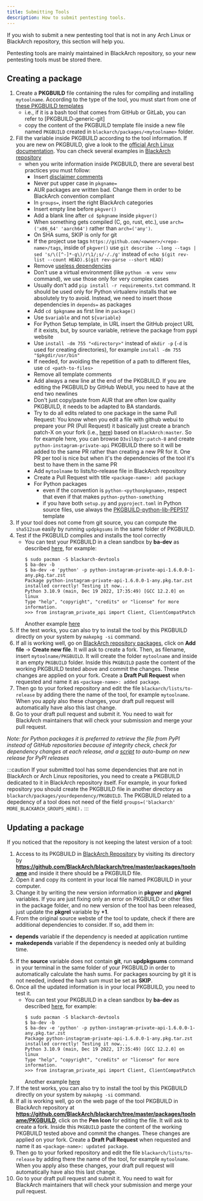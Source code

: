```yaml
---
title: Submitting Tools
description: How to submit pentesting tools.
---
```


If you wish to submit a new pentesting tool that is not in any Arch Linux or BlackArch repository, this section will help you.

Pentesting tools are mainly maintained in BlackArch repository, so your new pentesting tools must be stored there.

## Creating a package

1. Create a **PKGBUILD** file containing the rules for compiling and installing `mytoolname`. According to the type of the tool, you must start from one of [these PKGBUILD templates](https://github.com/BlackArch/blackarch-pkgbuilds)
   * i.e., if it is a bash tool that comes from GitHub or GitLab, you can refer to [PKGBUILD-generic-git]
   * copy the content of the PKGBUILD template file inside a new file named `PKGBUILD` created in `blackarch/packages/<mytoolname>` folder.
2. Fill the variable inside PKGBUILD according to the tool information. If you are new on PKGBUILD, give a look to the [official Arch Linux documentation](https://wiki.archlinux.org/title/PKGBUILD). You can check several examples in [BlackArch repository](https://github.com/BlackArch/blackarch/tree/master/packages/)
   * when you write information inside PKGBUILD, there are several best practices you must follow:
      * Insert [disclaimer comments](https://github.com/BlackArch/blackarch-pkgbuilds/blob/66259a614509ab1f78075bc897d3cb10d832ed13/PKGBUILD-generic#L1-L2)
      * Never put upper case in `pkgname=`
      * AUR packages are written bad. Change them in order to be BlackArch convention compliant
      * In `groups=`, insert the right BlackArch categories
      * Insert empty line before `pkgver()`
      * Add a blank line after `cd $pkgname` inside `pkgver()`
      * When something gets compiled (C, go, rust, etc.), use `arch=('x86_64' 'aarch64')` rather than `arch=('any')`.
      * On SHA sums, SKIP is only for git
      * If the project use tags `https://github.com/<owner>/<repo-name>/tags`, inside of `pkgver()` use `git describe --long --tags | sed 's/\([^-]*-g\)/r\1/;s/-/./g'` instead of `echo $(git rev-list --count HEAD).$(git rev-parse --short HEAD)`
      * Remove [useless dependencies](https://github.com/BlackArch/blackarch/pull/3883)
      * Don't use a virtual environment (like `python -m venv venv` command), we use those only for very complex cases
      * Usually don't add `pip install -r requirements.txt` command. It should be used only for Python virtualenv installs that we absolutely try to avoid. Instead, we need to insert those dependencies in `depends=` as packages
      * Add `cd $pkgname` as first line in `package()`
      * Use `$variable` and not `${variable}`
      * For Python Setup template, in URL insert the GitHub project URL if it exists, but, by source variable, retrieve the package from pypi website
      * Use `install -dm 755 "<directory>"` instead of `mkdir -p` (`-d` is used for creating directories), for example `install -dm 755 "$pkgdir/usr/bin"`
      * If needed, for avoiding the repetition of a path to different files, use `cd <path-to-files>`
      * Remove all template comments
      * Add always a new line at the end of the PKGBUILD. If you are editing the PKGBUILD by GitHub WebUI, you need to have at the end two newlines
      * Don't just copy/paste from AUR that are often low quality PKGBUILD, it needs to be adapted to BA standards.
      * Try to do all edits related to one package in the same Pull Request: You know when you edit a file with github webui to prepare your PR (Pull Request) it basically just create a branch patch-X on your fork (i.e., [here](https://github.com/D3vil0p3r/blackarch/tree/patch-8)) based on `BlackArch:master`. So for example here, you can browse `D3vil0p3r:patch-8` and create `python-instagram-private-api` PKGBUILD there so it will be added to the same PR rather than creating a new PR for it. One PR per tool is nice but when it's the dependencies of the tool it's best to have them in the same PR
      * Add `mytoolname` to lists/to-release file in BlackArch repository
      * Create a Pull Request with title `<package-name>: add package`
      * For Python packages
        * even if the convention is `python-<pythonpkgname>`, respect that even if that makes `python-python-something`
        * if you have both `setup.py` and `pyproject.toml` in Python source files, use always the [PKGBUILD-python-lib-PEP517](https://github.com/BlackArch/blackarch-pkgbuilds/blob/master/PKGBUILD-python-lib-PEP517) template
3. If your tool does not come from git source, you can compute the `sha512sum` easily by running `updpkgsums` in the same folder of PKGBUILD.
4. Test if the PKGBUILD compiles and installs the tool correctly
   * You can test your PKGBUILD in a clean sandbox by **ba-dev** as described [here](https://gist.github.com/noraj/5045be32490f1161161e16fc5820066c#testing), for example:
     ```
     $ sudo pacman -S blackarch-devtools
     $ ba-dev -b
     $ ba-dev -e 'python' -p python-instagram-private-api-1.6.0.0-1-any.pkg.tar.zst
     Package python-instagram-private-api-1.6.0.0-1-any.pkg.tar.zst installed correctly! Testing it now...
     Python 3.10.9 (main, Dec 19 2022, 17:35:49) [GCC 12.2.0] on linux
     Type "help", "copyright", "credits" or "license" for more information.
     >>> from instagram_private_api import Client, ClientCompatPatch
     ```
     Another example [here](https://github.com/BlackArch/blackarch/issues/3661#issuecomment-1371499848)
5. If the test works, you can also try to install the tool by this PKGBUILD directly on your system by `makepkg -si` command.
6. If all is working well, go on [BlackArch repository packages](https://github.com/BlackArch/blackarch/tree/master/packages/), click on **Add file** -> **Create new file**. It will ask to create a fork. Then, as filename, insert `mytoolname/PKGBUILD`. It will create the folder `mytoolname` and inside it an empty `PKGBUILD` folder. Inside this `PKGBUILD` paste the content of the working PKGBUILD tested above and commit the changes. These changes are applied on your fork. Create a **Draft Pull Request** when requested and name it as `<package-name>: added package`.
7. Then go to your forked repository and edit the file `blackarch/lists/to-release` by adding there the name of the tool, for example `mytoolname`. When you apply also these changes, your draft pull request will automatically have also this last change.
8. Go to your draft pull request and submit it. You need to wait for BlackArch maintainers that will check your submission and merge your pull request.

*Note: for Python packages it is preferred to retrieve the file from PyPI instead of GitHub repositories because of integrity check, check for dependency changes at each release, and a [script](https://github.com/BlackArch/blackarch/blob/master/scripts/up-libraries) to auto-bump on new release for PyPI releases*

:::caution
If your submitted tool has some dependencies that are not in BlackArch or Arch Linux repositories, you need to create a PKGBUILD dedicated to it in BlackArch repository itself. For example, in your forked repository you should create the PKGBUILD file in another directory as `blackarch/packages/yourdependency/PKGBUILD`. The PKGBUILD related to a depedency of a tool does not need of the field `groups=('blackarch' MORE_BLACKARCH_GROUPS_HERE).`
:::

## Updating a package

If you noticed that the repository is not keeping the latest version of a tool:
1. Access to its PKGBUILD in [BlackArch Repository](https://github.com/BlackArch/blackarch/tree/master/packages/) by visiting its directory by **https://github.com/BlackArch/blackarch/tree/master/packages/toolname** and inside it there should be a PKGBUILD file.
2. Open it and copy its content in your local file named PKGBUILD in your computer.
3. Change it by writing the new version information in **pkgver** and **pkgrel** variables. If you are just fixing only an error on PKGBUILD or other files in the package folder, and no new version of the tool has been released, just update the **pkgrel** variable by **+1**.
4. From the original source webste of the tool to update, check if there are additional dependencies to consider. If so, add them in:
  * **depends** variable if the dependency is needed at application runtime
  * **makedepends** variable if the dependency is needed only at building time.
5. If the **source** variable does not contain **git**, run **updpkgsums** command in your terminal in the same folder of your PKGBUILD in order to automatically calculate the hash sums. For packages sourcing by git it is not needed, indeed the hash sum must be set as **SKIP**.
6. Once all the updated information is in your local PKGBUILD, you need to test it.
   * You can test your PKGBUILD in a clean sandbox by **ba-dev** as described [here](https://gist.github.com/noraj/5045be32490f1161161e16fc5820066c#testing), for example:
     ```
     $ sudo pacman -S blackarch-devtools
     $ ba-dev -b
     $ ba-dev -e 'python' -p python-instagram-private-api-1.6.0.0-1-any.pkg.tar.zst
     Package python-instagram-private-api-1.6.0.0-1-any.pkg.tar.zst installed correctly! Testing it now...
     Python 3.10.9 (main, Dec 19 2022, 17:35:49) [GCC 12.2.0] on linux
     Type "help", "copyright", "credits" or "license" for more information.
     >>> from instagram_private_api import Client, ClientCompatPatch
     ```
     Another example [here](https://github.com/BlackArch/blackarch/issues/3661#issuecomment-1371499848)
7. If the test works, you can also try to install the tool by this PKGBUILD directly on your system by `makepkg -si` command.
8. If all is working well, go on the web page of the tool PKGBUILD in BlackArch repository at **https://github.com/BlackArch/blackarch/tree/master/packages/toolname/PKGBUILD**, click on the **Pen Icon** for editing the file. It will ask to create a fork. Inside this `PKGBUILD` paste the content of the working PKGBUILD tested above and commit the changes. These changes are applied on your fork. Create a **Draft Pull Request** when requested and name it as `<package-name>: updated package`.
7. Then go to your forked repository and edit the file `blackarch/lists/to-release` by adding there the name of the tool, for example `mytoolname`. When you apply also these changes, your draft pull request will automatically have also this last change.
8. Go to your draft pull request and submit it. You need to wait for BlackArch maintainers that will check your submission and merge your pull request.

<ImageComponent />